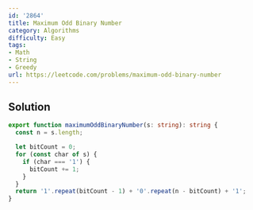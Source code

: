 ```yaml
---
id: '2864'
title: Maximum Odd Binary Number
category: Algorithms
difficulty: Easy
tags:
- Math
- String
- Greedy
url: https://leetcode.com/problems/maximum-odd-binary-number
---
```


## Solution

```typescript filename="solution.ts" copy
export function maximumOddBinaryNumber(s: string): string {
  const n = s.length;

  let bitCount = 0;
  for (const char of s) {
    if (char === '1') {
      bitCount += 1;
    }
  }
  return '1'.repeat(bitCount - 1) + '0'.repeat(n - bitCount) + '1';
}
```

